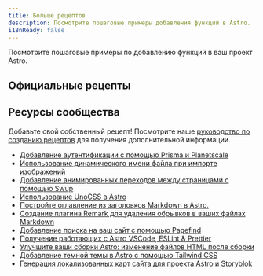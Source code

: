 ```yaml
---
title: Больше рецептов
description: Посмотрите пошаговые примеры добавления функций в Astro.
i18nReady: false
---
```



Посмотрите пошаговые примеры по добавлению функций в ваш проект Astro.


## Официальные рецепты

<RecipesNav />

## Ресурсы сообщества

Добавьте свой собственный рецепт! Посмотрите наше [руководство по созданию рецептов](https://github.com/withastro/docs/blob/main/RECIPES.md) для получения дополнительной информации.

- [Добавление аутентификации с помощью Prisma и Planetscale](https://www.thomasledoux.be/blog/authentication-astro-prisma-planetscale)
- [Использование динамического имени файла при импорте изображений](https://vaihe.com/blog/astro/astro-dynamic-image-prop/)
- [Добавление анимированных переходов между страницами с помощью Swup](https://navillus.dev/blog/astro-plus-swup)
- [Использование UnoCSS в Astro](https://www.elian.codes/blog/23-02-11-implementing-unocss-in-astro/)
- [Постройте оглавление из заголовков Markdown в Astro.](https://kld.dev/building-table-of-contents/)
- [Создание плагина Remark для удаления обрывков в ваших файлах Markdown](https://eatmon.co/blog/remove-runts-markdown/)
- [Добавление поиска на ваш сайт с помощью Pagefind](https://blog.otterlord.dev/post/astro-search/)
- [Получение работающих с Astro VSCode, ESLint & Prettier](https://patheticgeek.dev/blog/astro-prettier-eslint-vscode)
- [Улучшите ваши сборки Astro: изменение файлов HTML после сборки](https://straffesites.com/en/blog/optimize-astro-html-post-build)
- [Добавление темной темы в Astro с помощью Tailwind CSS](https://www.kevinzunigacuellar.com/blog/dark-mode-in-astro/)
- [Генерация локализованных карт сайта для проекта Astro и Storyblok](https://straffesites.com/en/blog/localized-sitemap-astro-storyblok)
